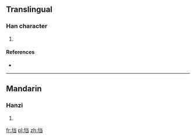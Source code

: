 {{also|壋}}
==Translingual==

===Han character===
{{Han char|rn=32|rad=土|as=06|sn=9|four=|canj=土火尸一 (GFSM)}}

# {{defn|Han|sort=土06}}

====References====
* {{Han ref|kx=0228.291|hdz=10439.021|uh=57B1|ud=22449}}

----

==Mandarin==

===Hanzi===
{{cmn-hanzi|tra=壋|pin=[[dàng]] ([[dang4]])|wg=tang<sup>4</sup>}}

# {{defn|lang=cmn|sort=土06}}

[[fr:垱]]
[[pl:垱]]
[[zh:垱]]